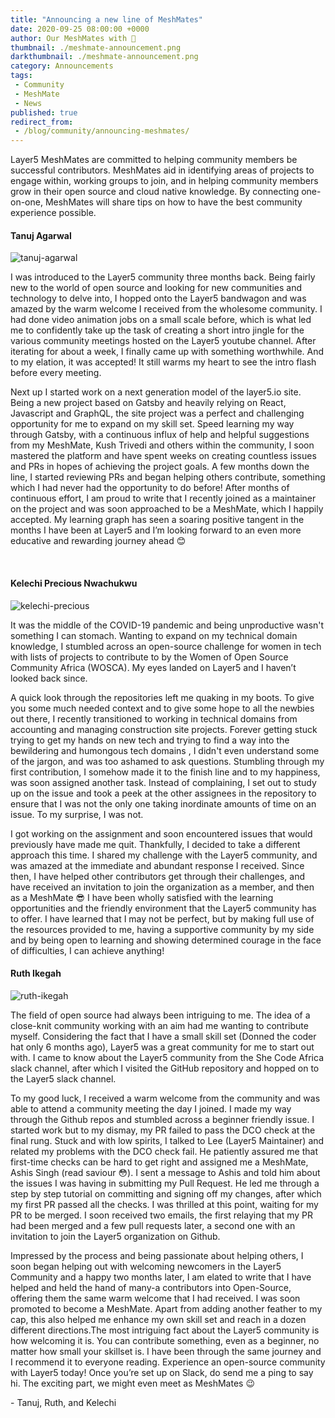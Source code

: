 ```yaml
---
title: "Announcing a new line of MeshMates"
date: 2020-09-25 08:00:00 +0000
author: Our MeshMates with 🤍
thumbnail: ./meshmate-announcement.png
darkthumbnail: ./meshmate-announcement.png
category: Announcements
tags:
 - Community
 - MeshMate
 - News
published: true
redirect_from:
 - /blog/community/announcing-meshmates/
---
```





<BlogWrapper>

  <div className="intro"><p><Link className="highlight" to="/community/meshmates">Layer5 MeshMates</Link> are committed to helping community members be successful contributors. MeshMates aid in identifying areas of projects to engage within, working groups to join, and in helping community members grow in their open source and cloud native knowledge. By connecting one-on-one, MeshMates will share tips on how to have the best community experience possible.</p></div>

  <h4>
    <Link className="mute" to="/community/members/tanuj-agarwal">
      Tanuj Agarwal
    </Link>
  </h4>
  <img
    src={ Tanuj }
    class="image-right"
    alt="tanuj-agarwal"
  />
  <p>
    I was introduced to the Layer5 community three months back. Being fairly new
    to the world of open source and looking for new communities and technology to
    delve into, I hopped onto the Layer5 bandwagon and was amazed by the warm
    welcome I received from the wholesome community. I had done video animation
    jobs on a small scale before, which is what led me to confidently take up the
    task of creating a short intro jingle for the various community meetings
    hosted on the Layer5 youtube channel. After iterating for about a week, I
    finally came up with something worthwhile. And to my elation, it was accepted!
    It still warms my heart to see the intro flash before every meeting.
  </p>
  <p>
    Next up I started work on a next generation model of the layer5.io site. Being
    a new project based on Gatsby and heavily relying on React, Javascript and
    GraphQL, the site project was a perfect and challenging opportunity for me to
    expand on my skill set. Speed learning my way through Gatsby, with a
    continuous influx of help and helpful suggestions from my MeshMate, Kush
    Trivedi and others within the community, I soon mastered the platform and have
    spent weeks on creating countless issues and PRs in hopes of achieving the
    project goals. A few months down the line, I started reviewing PRs and began
    helping others contribute, something which I had never had the opportunity to
    do before! After months of continuous effort, I am proud to write that I
    recently joined as a maintainer on the project and was soon approached to be a
    MeshMate, which I happily accepted. My learning graph has seen a soaring
    positive tangent in the months I have been at Layer5 and I’m looking forward
    to an even more educative and rewarding journey ahead 😊
  </p>
  <br />
  <h4>
    <Link className="mute" to="/community/members/kelechi-nwachukwu">
      Kelechi Precious Nwachukwu
    </Link>
  </h4>
  <img
    src={ Kelechi }
    class="image-right"
    alt="kelechi-precious"
  />
  <p>
    It was the middle of the COVID-19 pandemic and being unproductive wasn't
    something I can stomach. Wanting to expand on my technical domain knowledge, I
    stumbled across an open-source challenge for women in tech with lists of
    projects to contribute to by the Women of Open Source Community Africa
    (WOSCA). My eyes landed on Layer5 and I haven’t looked back since.
  </p>
  <p>
    A quick look through the repositories left me quaking in my boots. To give you
    some much needed context and to give some hope to all the newbies out there, I
    recently transitioned to working in technical domains from accounting and
    managing construction site projects. Forever getting stuck trying to get my
    hands on new tech and trying to find a way into the bewildering and humongous
    tech domains , I didn't even understand some of the jargon, and was too
    ashamed to ask questions. Stumbling through my first contribution, I somehow
    made it to the finish line and to my happiness, was soon assigned another
    task. Instead of complaining, I set out to study up on the issue and took a
    peek at the other assignees in the repository to ensure that I was not the
    only one taking inordinate amounts of time on an issue. To my surprise, I was
    not.
  </p>
  <p>
    I got working on the assignment and soon encountered issues that would
    previously have made me quit. Thankfully, I decided to take a different
    approach this time. I shared my challenge with the Layer5 community, and was
    amazed at the immediate and abundant response I received. Since then, I have
    helped other contributors get through their challenges, and have received an
    invitation to join the organization as a member, and then as a MeshMate 😎 I
    have been wholly satisfied with the learning opportunities and the friendly
    environment that the Layer5 community has to offer. I have learned that I may
    not be perfect, but by making full use of the resources provided to me, having
    a supportive community by my side and by being open to learning and showing
    determined courage in the face of difficulties, I can achieve anything!
  </p>
  <h4>
    <Link className="mute" to="/community/members/ruth-ikegah"> Ruth Ikegah </Link>
  </h4>
  <img
    src={ Ruth }
    class="image-right"
    alt="ruth-ikegah"
  />
  <p>
    The field of open source had always been intriguing to me. The idea of a
    close-knit community working with an aim had me wanting to contribute myself.
    Considering the fact that I have a small skill set (Donned the coder hat only
    6 months ago), Layer5 was a great community for me to start out with. I came
    to know about the Layer5 community from the She Code Africa slack channel,
    after which I visited the <Link to="https://github.com/layer5io">GitHub repository</Link> and hopped on to the Layer5 slack channel.
  </p>
  <p>
    To my good luck, I received a warm welcome from the community and was able to attend a community meeting the day I joined. I made my way through the Github repos and stumbled across a beginner friendly issue. I started work but to my dismay, my PR failed to pass the DCO check at the final rung. Stuck and with low spirits, I talked to Lee (Layer5 Maintainer) and related my problems with the DCO check fail. He patiently assured me that first-time checks can be hard to get right and assigned me a MeshMate, Ashis Singh (read saviour 😳). I sent a message to Ashis and told him about the issues I was having in submitting my Pull Request. He led me through a step by step tutorial on committing and signing off my changes, after which my first PR passed all the checks. I was thrilled at this point, waiting for my PR to be merged. I soon received two emails, the first relaying that my PR had been merged and a few pull requests later, a second one with an invitation to join the Layer5 organization on Github.
  </p>
  <p>
    Impressed by the process and being passionate about helping others, I soon
    began helping out with welcoming newcomers in the Layer5 Community and a happy two months later, I am elated to write that I have helped and held the hand of many-a contributors into Open-Source, offering them the same warm welcome that I had received. I was soon promoted to become a MeshMate. Apart from adding another feather to my cap, this also helped me enhance my own skill set and reach in a dozen different directions.The most intriguing fact about the Layer5 community is how welcoming it is. You can contribute something, even as a beginner, no matter how small your skillset is. I have been through the same journey and I recommend it to everyone reading. Experience an open-source community with Layer5 today! Once you’re set up on Slack, do send me a ping to
    say hi. The exciting part, we might even meet as MeshMates 😉
  </p>

  \- Tanuj, Ruth, and Kelechi

</BlogWrapper>
